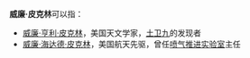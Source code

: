 '''威廉·皮克林'''可以指：

* [[威廉·亨利·皮克林|威廉·亨利·皮克林]]，美国天文学家，[[土卫九|土卫九]]的发现者
* [[威廉·海达德·皮克林|威廉·海达德·皮克林]]，美国航天先驱，曾任[[喷气推进实验室|喷气推进实验室]]主任

{{Disambiguation|Cat=五字人名译名消歧义}}